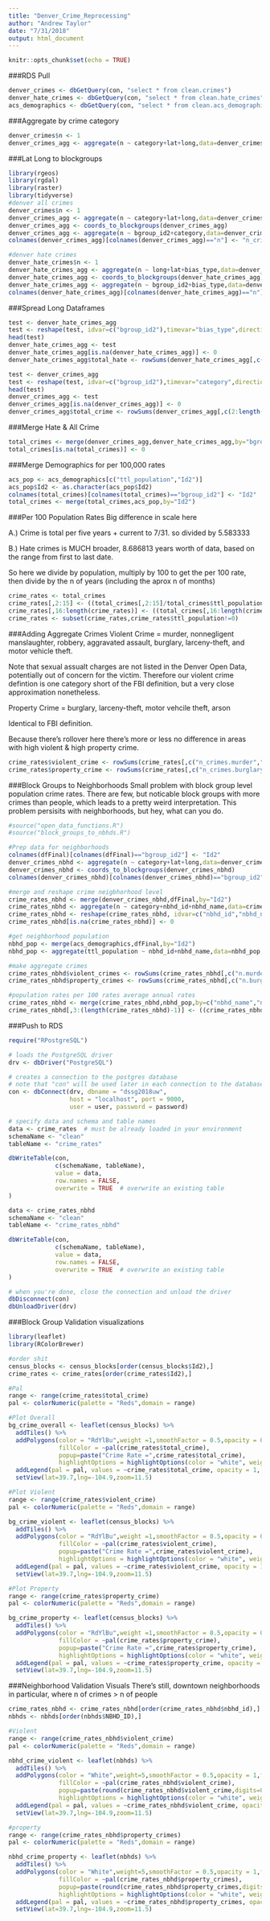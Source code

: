 ```yaml
---
title: "Denver_Crime_Reprocessing"
author: "Andrew Taylor"
date: "7/31/2018"
output: html_document
---
```


```r
knitr::opts_chunk$set(echo = TRUE)
```

###RDS Pull
```r
denver_crimes <- dbGetQuery(con, "select * from clean.crimes")
denver_hate_crimes <- dbGetQuery(con, "select * from clean.hate_crimes")
acs_demographics <- dbGetQuery(con, "select * from clean.acs_demographics")
```

###Aggregate by crime category
```r
denver_crimes$n <- 1
denver_crimes_agg <- aggregate(n ~ category+lat+long,data=denver_crimes,FUN=sum)
```

###Lat Long to blockgroups
```r
library(rgeos)
library(rgdal)
library(raster)
library(tidyverse)
#denver all crimes
denver_crimes$n <- 1
denver_crimes_agg <- aggregate(n ~ category+lat+long,data=denver_crimes,FUN=sum)
denver_crimes_agg <- coords_to_blockgroups(denver_crimes_agg)
denver_crimes_agg <- aggregate(n ~ bgroup_id2+category,data=denver_crimes_agg,FUN=sum)
colnames(denver_crimes_agg)[colnames(denver_crimes_agg)=="n"] <- "n_crimes"

#denver hate crimes
denver_hate_crimes$n <- 1
denver_hate_crimes_agg <- aggregate(n ~ long+lat+bias_type,data=denver_hate_crimes,FUN=sum)
denver_hate_crimes_agg <- coords_to_blockgroups(denver_hate_crimes_agg)
denver_hate_crimes_agg <- aggregate(n ~ bgroup_id2+bias_type,data=denver_hate_crimes_agg,FUN=sum)
colnames(denver_hate_crimes_agg)[colnames(denver_hate_crimes_agg)=="n"] <- "hate_crimes"
```

###Spread Long Dataframes
```r
test <- denver_hate_crimes_agg
test <- reshape(test, idvar=c("bgroup_id2"),timevar="bias_type",direction="wide")
head(test)
denver_hate_crimes_agg <- test
denver_hate_crimes_agg[is.na(denver_hate_crimes_agg)] <- 0
denver_hate_crimes_agg$total_hate <- rowSums(denver_hate_crimes_agg[,c(2:length(denver_hate_crimes_agg))])

test <- denver_crimes_agg
test <- reshape(test, idvar=c("bgroup_id2"),timevar="category",direction="wide")
head(test)
denver_crimes_agg <- test
denver_crimes_agg[is.na(denver_crimes_agg)] <- 0
denver_crimes_agg$total_crime <- rowSums(denver_crimes_agg[,c(2:length(denver_crimes_agg))])
```

###Merge Hate & All Crime 
```r
total_crimes <- merge(denver_crimes_agg,denver_hate_crimes_agg,by="bgroup_id2",all.x=TRUE)
total_crimes[is.na(total_crimes)] <- 0
```

###Merge Demographics for per 100,000 rates
```r
acs_pop <- acs_demographics[c("ttl_population","Id2")]
acs_pop$Id2 <- as.character(acs_pop$Id2)
colnames(total_crimes)[colnames(total_crimes)=="bgroup_id2"] <- "Id2"
total_crimes <- merge(total_crimes,acs_pop,by="Id2")
```

###Per 100 Population Rates
Big difference in scale here

A.) Crime is total per five years + current to 7/31. so divided by 5.583333

B.) Hate crimes is MUCH broader, 8.686813 years worth of data, based on the range from first to last date. 

So here we divide by population, multiply by 100 to get the per 100 rate, then divide by the n of years (including the aprox n of months)

```r
crime_rates <- total_crimes
crime_rates[,2:15] <- ((total_crimes[,2:15]/total_crimes$ttl_population)*100)/5.58333
crime_rates[,16:length(crime_rates)] <- ((total_crimes[,16:length(crime_rates)]/total_crimes$ttl_population)*100)/8.6868
crime_rates <- subset(crime_rates,crime_rates$ttl_population!=0)
```

###Adding Aggregate Crimes
Violent Crime = murder, nonnegligent manslaughter, robbery, aggravated assault, burglary, larceny-theft, and motor vehicle theft.

Note that sexual assualt charges are not listed in the Denver Open Data, potentially out of concern for the victim. Therefore our violent crime defintion is one category short of the FBI definition, but a very close approximation nonetheless. 

Property Crime = burglary, larceny-theft, motor vehcile theft, arson

Identical to FBI definition. 

Because there's rollover here there's more or less no difference in areas with high violent & high property crime. 
```r
crime_rates$violent_crime <- rowSums(crime_rates[,c("n_crimes.murder","n_crimes.robbery","n_crimes.aggravated-assault","n_crimes.burglary","n_crimes.larceny","n_crimes.auto-theft","n_crimes.theft-from-motor-vehicle","n_crimes.auto-theft")])
crime_rates$property_crime <- rowSums(crime_rates[,c("n_crimes.burglary","n_crimes.theft-from-motor-vehicle","n_crimes.larceny","n_crimes.auto-theft","n_crimes.arson")])
```

###Block Groups to Neighborhoods
Small problem with block group level population crime rates. There are few, but noticable block groups with more crimes than people, which leads to a pretty weird interpretation. This problem persisits with neighborhoods, but hey, what can you do. 
```r
#source("open_data_functions.R")
#source("block_groups_to_nbhds.R")

#Prep data for neighborhoods
colnames(dfFinal)[colnames(dfFinal)=="bgroup_id2"] <- "Id2"
denver_crimes_nbhd <- aggregate(n ~ category+lat+long,data=denver_crimes,FUN=sum)
denver_crimes_nbhd <- coords_to_blockgroups(denver_crimes_nbhd)
colnames(denver_crimes_nbhd)[colnames(denver_crimes_nbhd)=="bgroup_id2"] <- "Id2"

#merge and reshape crime neigbhorhood level
crime_rates_nbhd <- merge(denver_crimes_nbhd,dfFinal,by="Id2") 
crime_rates_nbhd <- aggregate(n ~ category+nbhd_id+nbhd_name,data=crime_rates_nbhd,FUN=sum)
crime_rates_nbhd <- reshape(crime_rates_nbhd, idvar=c("nbhd_id","nbhd_name"),timevar="category",direction="wide")
crime_rates_nbhd[is.na(crime_rates_nbhd)] <- 0

#get neighborhood population
nbhd_pop <- merge(acs_demographics,dfFinal,by="Id2")
nbhd_pop <- aggregate(ttl_population ~ nbhd_id+nbhd_name,data=nbhd_pop,FUN=sum)

#make aggregate crimes
crime_rates_nbhd$violent_crimes <- rowSums(crime_rates_nbhd[,c("n.murder","n.robbery","n.aggravated-assault","n.burglary","n.larceny","n.auto-theft","n.theft-from-motor-vehicle","n.auto-theft")])
crime_rates_nbhd$property_crimes <- rowSums(crime_rates_nbhd[,c("n.burglary","n.theft-from-motor-vehicle","n.larceny","n.auto-theft","n.arson")])

#population rates per 100 rates average annual rates
crime_rates_nbhd <- merge(crime_rates_nbhd,nbhd_pop,by=c("nbhd_name","nbhd_id"))
crime_rates_nbhd[,3:(length(crime_rates_nbhd)-1)] <- ((crime_rates_nbhd[,3:(length(crime_rates_nbhd)-1)] / crime_rates_nbhd$ttl_population)*100)/5.5833
```


###Push to RDS
```r
require("RPostgreSQL")

# loads the PostgreSQL driver
drv <- dbDriver("PostgreSQL")

# creates a connection to the postgres database
# note that "con" will be used later in each connection to the database
con <- dbConnect(drv, dbname = "dssg2018uw",
                 host = "localhost", port = 9000,
                 user = user, password = password)

# specify data and schema and table names
data <- crime_rates  # must be already loaded in your environment
schemaName <- "clean"
tableName <- "crime_rates"

dbWriteTable(con,
             c(schemaName, tableName),
             value = data,
             row.names = FALSE,
             overwrite = TRUE  # overwrite an existing table
)

data <- crime_rates_nbhd
schemaName <- "clean"
tableName <- "crime_rates_nbhd"

dbWriteTable(con,
             c(schemaName, tableName),
             value = data,
             row.names = FALSE,
             overwrite = TRUE  # overwrite an existing table
)

# when you're done, close the connection and unload the driver 
dbDisconnect(con) 
dbUnloadDriver(drv)
```

###Block Group Validation visualizations
```r
library(leaflet)
library(RColorBrewer)

#order shit
census_blocks <- census_blocks[order(census_blocks$Id2),]
crime_rates <- crime_rates[order(crime_rates$Id2),]

#Pal
range <- range(crime_rates$total_crime)
pal <- colorNumeric(palette = "Reds",domain = range)

#Plot Overall
bg_crime_overall <- leaflet(census_blocks) %>%
  addTiles() %>%
  addPolygons(color = "RdYlBu",weight =1,smoothFactor = 0.5,opacity = 0.5,fillOpacity = 0.9,
              fillColor = ~pal(crime_rates$total_crime),
              popup=paste("Crime Rate =",crime_rates$total_crime),
              highlightOptions = highlightOptions(color = "white", weight = 0.1)) %>%
  addLegend(pal = pal, values = ~crime_rates$total_crime, opacity = 1, title = "Crime Rate Per 100 Residents") %>%
  setView(lat=39.7,lng=-104.9,zoom=11.5)

#Plot Violent
range <- range(crime_rates$violent_crime)
pal <- colorNumeric(palette = "Reds",domain = range)

bg_crime_violent <- leaflet(census_blocks) %>%
  addTiles() %>%
  addPolygons(color = "RdYlBu",weight =1,smoothFactor = 0.5,opacity = 0.5,fillOpacity = 0.9,
              fillColor = ~pal(crime_rates$violent_crime),
              popup=paste("Crime Rate =",crime_rates$violent_crime),
              highlightOptions = highlightOptions(color = "white", weight = 0.1)) %>%
  addLegend(pal = pal, values = ~crime_rates$violent_crime, opacity = 1, title = "Violent Crime Rate Per 100 Residents") %>%
  setView(lat=39.7,lng=-104.9,zoom=11.5)

#Plot Property
range <- range(crime_rates$property_crime)
pal <- colorNumeric(palette = "Reds",domain = range)

bg_crime_property <- leaflet(census_blocks) %>%
  addTiles() %>%
  addPolygons(color = "RdYlBu",weight =1,smoothFactor = 0.5,opacity = 0.5,fillOpacity = 0.9,
              fillColor = ~pal(crime_rates$property_crime),
              popup=paste("Crime Rate =",crime_rates$property_crime),
              highlightOptions = highlightOptions(color = "white", weight = 0.1)) %>%
  addLegend(pal = pal, values = ~crime_rates$property_crime, opacity = 1, title = "Property Crime Rate Per 100 Residents") %>%
  setView(lat=39.7,lng=-104.9,zoom=11.5)

```

###Neighborhood Validation Visuals
There's still, downtown neighborhoods in particular, where n of crimes > n of people 
```r
crime_rates_nbhd <- crime_rates_nbhd[order(crime_rates_nbhd$nbhd_id),]
nbhds <- nbhds[order(nbhds$NBHD_ID),]

#Violent
range <- range(crime_rates_nbhd$violent_crime)
pal <- colorNumeric(palette = "Reds",domain = range)

nbhd_crime_violent <- leaflet(nbhds) %>%
  addTiles() %>%
  addPolygons(color = "White",weight=5,smoothFactor = 0.5,opacity = 1,fillOpacity = 0.9,
              fillColor = ~pal(crime_rates_nbhd$violent_crime),
              popup=paste(round(crime_rates_nbhd$violent_crime,digits=0),crime_rates_nbhd$nbhd_name),
              highlightOptions = highlightOptions(color = "white", weight = 0.1)) %>%
  addLegend(pal = pal, values = ~crime_rates_nbhd$violent_crime, opacity = 1, title = "Violent Crime Rate Per 100 Residents") %>%
  setView(lat=39.7,lng=-104.9,zoom=11.5)

#property
range <- range(crime_rates_nbhd$property_crimes)
pal <- colorNumeric(palette = "Reds",domain = range)

nbhd_crime_property <- leaflet(nbhds) %>%
  addTiles() %>%
  addPolygons(color = "White",weight=5,smoothFactor = 0.5,opacity = 1,fillOpacity = 0.9,
              fillColor = ~pal(crime_rates_nbhd$property_crimes),
              popup=paste(round(crime_rates_nbhd$property_crimes,digits=0),crime_rates_nbhd$nbhd_name),
              highlightOptions = highlightOptions(color = "white", weight = 0.1)) %>%
  addLegend(pal = pal, values = ~crime_rates_nbhd$property_crimes, opacity = 1, title = "Property Crime Rate Per 100 Residents") %>%
  setView(lat=39.7,lng=-104.9,zoom=11.5)
```

